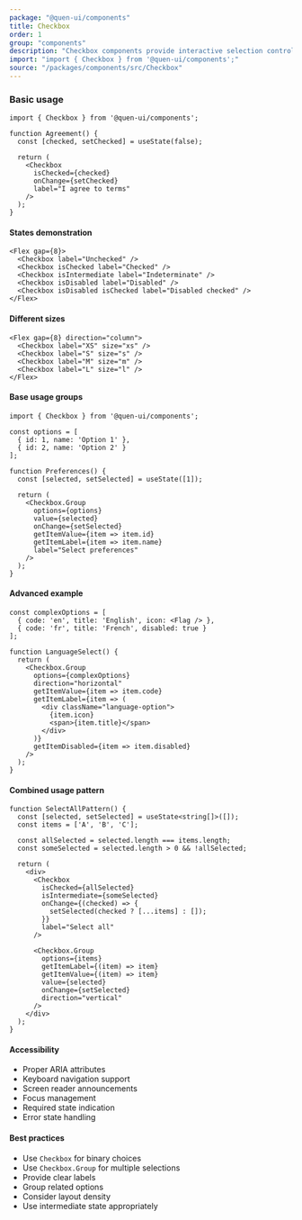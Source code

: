 ```yaml
---
package: "@quen-ui/components"
title: Checkbox
order: 1
group: "components"
description: "Checkbox components provide interactive selection controls with support for single and multiple selection scenarios."
import: "import { Checkbox } from '@quen-ui/components';"
source: "/packages/components/src/Checkbox"
---
```



### Basic usage

```tsx
import { Checkbox } from '@quen-ui/components';

function Agreement() {
  const [checked, setChecked] = useState(false);

  return (
    <Checkbox
      isChecked={checked}
      onChange={setChecked}
      label="I agree to terms"
    />
  );
}
```

<Checkbox
  label="I agree to terms"
/>


#### States demonstration

```tsx
<Flex gap={8}>
  <Checkbox label="Unchecked" />
  <Checkbox isChecked label="Checked" />
  <Checkbox isIntermediate label="Indeterminate" />
  <Checkbox isDisabled label="Disabled" />
  <Checkbox isDisabled isChecked label="Disabled checked" />
</Flex>
```

<Flex gap={8}>
  <Checkbox label="Unchecked" />
  <Checkbox isChecked label="Checked" />
  <Checkbox isIntermediate label="Indeterminate" />
  <Checkbox isDisabled label="Disabled" />
  <Checkbox isDisabled isChecked label="Disabled checked" />
</Flex>


#### Different sizes

```tsx
<Flex gap={8} direction="column">
  <Checkbox label="XS" size="xs" />
  <Checkbox label="S" size="s" />
  <Checkbox label="M" size="m" />
  <Checkbox label="L" size="l" />
</Flex>
```

<Flex gap={8} direction="column">
  <Checkbox label="XS" size="xs" />
  <Checkbox label="S" size="s" />
  <Checkbox label="M" size="m" />
  <Checkbox label="L" size="l" />
</Flex>

#### Base usage groups

```tsx
import { Checkbox } from '@quen-ui/components';

const options = [
  { id: 1, name: 'Option 1' },
  { id: 2, name: 'Option 2' }
];

function Preferences() {
  const [selected, setSelected] = useState([1]);

  return (
    <Checkbox.Group
      options={options}
      value={selected}
      onChange={setSelected}
      getItemValue={item => item.id}
      getItemLabel={item => item.name}
      label="Select preferences"
    />
  );
}
```

<BaseUsageGroup />

#### Advanced example

```tsx
const complexOptions = [
  { code: 'en', title: 'English', icon: <Flag /> },
  { code: 'fr', title: 'French', disabled: true }
];

function LanguageSelect() {
  return (
    <Checkbox.Group
      options={complexOptions}
      direction="horizontal"
      getItemValue={item => item.code}
      getItemLabel={item => (
        <div className="language-option">
          {item.icon}
          <span>{item.title}</span>
        </div>
      )}
      getItemDisabled={item => item.disabled}
    />
  );
}
```

<AdvancedGroup />

#### Combined usage pattern

```tsx
function SelectAllPattern() {
  const [selected, setSelected] = useState<string[]>([]);
  const items = ['A', 'B', 'C'];

  const allSelected = selected.length === items.length;
  const someSelected = selected.length > 0 && !allSelected;

  return (
    <div>
      <Checkbox
        isChecked={allSelected}
        isIntermediate={someSelected}
        onChange={(checked) => {
          setSelected(checked ? [...items] : []);
        }}
        label="Select all"
      />

      <Checkbox.Group
        options={items}
        getItemLabel={(item) => item}
        getItemValue={(item) => item}
        value={selected}
        onChange={setSelected}
        direction="vertical"
      />
    </div>
  );
}
```

<SelectAllPattern />


#### Accessibility

- Proper ARIA attributes
- Keyboard navigation support
- Screen reader announcements
- Focus management
- Required state indication
- Error state handling

#### Best practices

- Use `Checkbox` for binary choices
- Use `Checkbox.Group` for multiple selections
- Provide clear labels
- Group related options
- Consider layout density
- Use intermediate state appropriately
